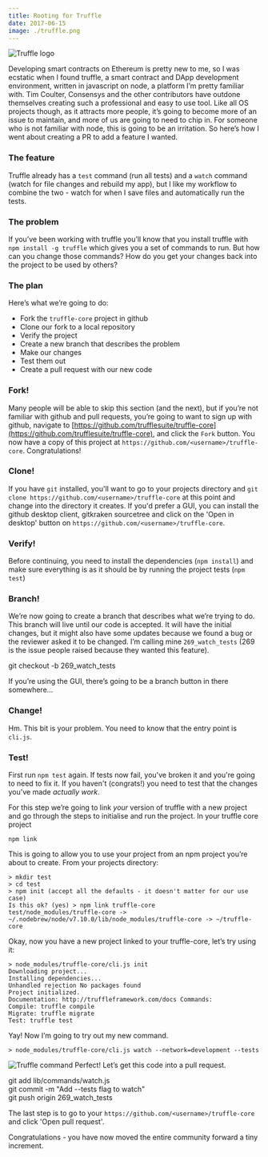 ```yaml
---
title: Rooting for Truffle
date: 2017-06-15
image: ./truffle.png
---
```


![Truffle logo](./truffle.png "Truffle logo")

Developing smart contracts on Ethereum is pretty new to me, so I was ecstatic when I found truffle, a smart contract and DApp development environment, written in javascript on node, a platform I’m pretty familiar with. Tim Coulter, Consensys and the other contributors have outdone themselves creating such a professional and easy to use tool. Like all OS projects though, as it attracts more people, it’s going to become more of an issue to maintain, and more of us are going to need to chip in. For someone who is not familiar with node, this is going to be an irritation. So here’s how I went about creating a PR to add a feature I wanted.

### The feature

Truffle already has a `test` command (run all tests) and a `watch` command (watch for file changes and rebuild my app), but I like my workflow to combine the two - watch for when I save files and automatically run the tests.

### The problem

If you’ve been working with truffle you’ll know that you install truffle with `npm install -g truffle` which gives you a set of commands to run. But how can you change those commands? How do you get your changes back into the project to be used by others?

### The plan

Here’s what we’re going to do:

-   Fork the `truffle-core` project in github
-   Clone our fork to a local repository
-   Verify the project
-   Create a new branch that describes the problem
-   Make our changes
-   Test them out
-   Create a pull request with our new code

### Fork!

Many people will be able to skip this section (and the next), but if you’re not familiar with github and pull requests, you’re going to want to sign up with github, navigate to [https://github.com/trufflesuite/truffle-core](https://github.com/trufflesuite/truffle-core), and click the `Fork` button. You now have a copy of this project at `https://github.com/<username>/truffle-core`. Congratulations!

### Clone!

If you have `git` installed, you'll want to go to your projects directory and `git clone https://github.com/<username>/truffle-core` at this point and change into the directory it creates. If you'd prefer a GUI, you can install the github desktop client, gitkraken sourcetree and click on the 'Open in desktop' button on `https://github.com/<username>/truffle-core`.

### Verify!

Before continuing, you need to install the dependencies (`npm install`) and make sure everything is as it should be by running the project tests (`npm test`)

### Branch!

We’re now going to create a branch that describes what we’re trying to do. This branch will live until our code is accepted. It will have the initial changes, but it might also have some updates because we found a bug or the reviewer asked it to be changed. I’m calling mine `269_watch_tests` (269 is the issue people raised because they wanted this feature).

git checkout -b 269_watch_tests

If you’re using the GUI, there’s going to be a branch button in there somewhere…

### Change!

Hm. This bit is your problem. You need to know that the entry point is `cli.js`.

### Test!

First run `npm test` again. If tests now fail, you've broken it and you're going to need to fix it. If you haven't (congrats!) you need to test that the changes you've made _actually work_.

For this step we’re going to link _your_ version of truffle with a new project and go through the steps to initialise and run the project. In your truffle core project

```
npm link
```
This is going to allow you to use your project from an npm project you’re about to create. From your projects directory:
```
> mkdir test   
> cd test   
> npm init (accept all the defaults - it doesn't matter for our use case)   
Is this ok? (yes) > npm link truffle-core   
test/node_modules/truffle-core -> ~/.nodebrew/node/v7.10.0/lib/node_modules/truffle-core -> ~/truffle-core
```
Okay, now you have a new project linked to your truffle-core, let’s try using it:
```
> node_modules/truffle-core/cli.js init   
Downloading project...   
Installing dependencies...   
Unhandled rejection No packages found   
Project initialized.   
Documentation: http://truffleframework.com/docs Commands:   
Compile: truffle compile   
Migrate: truffle migrate   
Test: truffle test
```
Yay! Now I’m going to try out my new command.
```
> node_modules/truffle-core/cli.js watch --network=development --tests
```
![Truffle command](./truffle_cmd.png "Truffle command")
Perfect! Let’s get this code into a pull request.

git add lib/commands/watch.js   
git commit -m "Add --tests flag to watch"   
git push origin 269_watch_tests

The last step is to go to your `https://github.com/<username>/truffle-core` and click 'Open pull request'.

Congratulations - you have now moved the entire community forward a tiny increment.